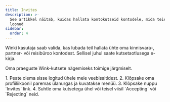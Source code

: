 ```yaml
---
title: Invites
description: >-
  See artikkel näitab, kuidas hallata kontokutseid kontodele, mida teie ei
  loonud
sidebar:
  order: 4
---
```

Winki kasutaja saab valida, kas lubada teil hallata ühte oma kinnisvara-, partner- või reisibüroo kontodest. Sellisel juhul saate kutsetaotlusega e-kirja.


Oma praeguste Wink-kutsete nägemiseks toimige järgmiselt.

<Steps>
  1. Peate olema sisse logitud ühele meie veebisaitidest.
  2. Klõpsake oma profiiliikoonil paremas ülanurgas ja kuvatakse menüü.
  3. Klõpsake nuppu `Invites` link.
  4. Suhtle oma kutsetega ühel või teisel viisil `Accepting` või `Rejecting` neid.
</Steps>

